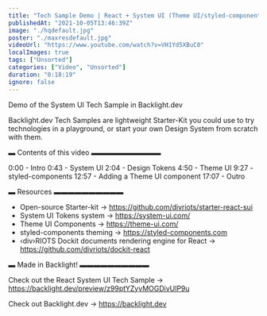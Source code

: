 ```yaml
---
title: "Tech Sample Demo | React + System UI (Theme UI/styled-components)"
publishedAt: "2021-10-05T13:46:39Z"
image: "./hqdefault.jpg"
poster: "./maxresdefault.jpg"
videoUrl: "https://www.youtube.com/watch?v=VH1Yd5XBuC0"
localImages: true
tags: ["Unsorted"]
categories: ["Video", "Unsorted"]
duration: "0:18:19"
ignore: false
---
```


Demo of the System UI Tech Sample in Backlight.dev

Backlight.dev Tech Samples are lightweight Starter-Kit you could use to try technologies in a playground, or start your own Design System from scratch with them.

▬ Contents of this video ▬▬▬▬▬▬▬▬▬▬

0:00 - Intro
0:43 - System UI
2:04 - Design Tokens
4:50 - Theme UI
9:27 - styled-components
12:57 - Adding a Theme UI component
17:07 - Outro

▬ Resources ▬▬▬▬▬▬▬▬▬▬

- Open-source Starter-kit → https://github.com/divriots/starter-react-sui
- System UI Tokens system → https://system-ui.com/
- Theme UI Components → https://theme-ui.com/
- styled-components theming → https://styled-components.com
- ‹div›RIOTS Dockit documents rendering engine for React → https://github.com/divriots/dockit-react

▬ Made in Backlight! ▬▬▬▬▬▬▬▬▬▬

Check out the React System UI Tech Sample → https://backlight.dev/preview/z99ptYZyvMOGDivUlP9u

Check out Backlight.dev → https://backlight.dev
